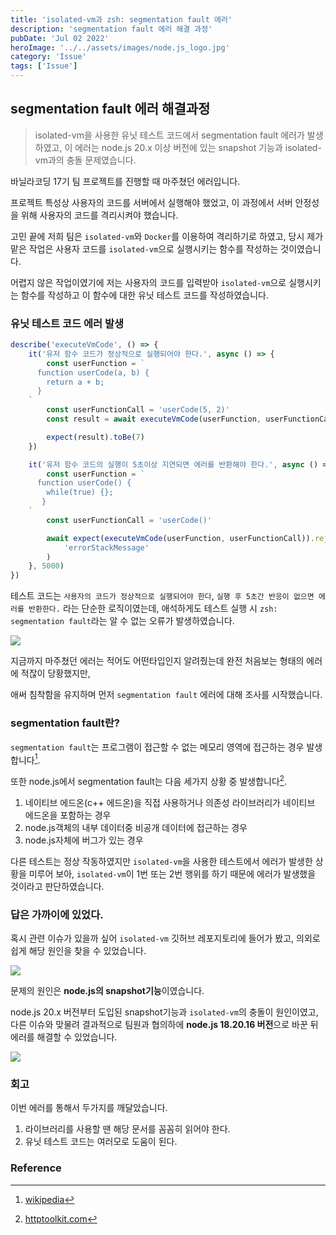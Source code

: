 ```yaml
---
title: 'isolated-vm과 zsh: segmentation fault 에러'
description: 'segmentation fault 에러 해결 과정'
pubDate: 'Jul 02 2022'
heroImage: '../../assets/images/node.js_logo.jpg'
category: 'Issue'
tags: ['Issue']
---
```


## segmentation fault 에러 해결과정

> isolated-vm을 사용한 유닛 테스트 코드에서 segmentation fault 에러가 발생하였고, 이 에러는 node.js 20.x 이상 버전에 있는 snapshot 기능과 isolated-vm과의 충돌 문제였습니다.

바닐라코딩 17기 팀 프로젝트를 진행할 때 마주쳤던 에러입니다.

프로젝트 특성상 사용자의 코드를 서버에서 실행해야 했었고, 이 과정에서 서버 안정성을 위해 사용자의 코드를 격리시켜야 했습니다.

고민 끝에 저희 팀은 `isolated-vm`와 `Docker`를 이용하여 격리하기로 하였고, 당시 제가 맡은 작업은 사용자 코드를 `isolated-vm`으로 실행시키는 함수를 작성하는 것이였습니다.

어렵지 않은 작업이였기에 저는 사용자의 코드를 입력받아 `isolated-vm`으로 실행시키는 함수를 작성하고 이 함수에 대한 유닛 테스트 코드를 작성하였습니다.

### 유닛 테스트 코드 에러 발생

```javascript
describe('executeVmCode', () => {
	it('유저 함수 코드가 정상적으로 실행되어야 한다.', async () => {
		const userFunction = `
      function userCode(a, b) {
        return a + b;
      }
    `
		const userFunctionCall = 'userCode(5, 2)'
		const result = await executeVmCode(userFunction, userFunctionCall)

		expect(result).toBe(7)
	})

	it('유저 함수 코드의 실행이 5초이상 지연되면 에러를 반환해야 한다.', async () => {
		const userFunction = `
      function userCode() {
        while(true) {};
       }
    `
		const userFunctionCall = 'userCode()'

		await expect(executeVmCode(userFunction, userFunctionCall)).rejects.toHaveProperty(
			'errorStackMessage'
		)
	}, 5000)
})
```

테스트 코드는 `사용자의 코드가 정상적으로 실행되어야 한다`, `실행 후 5초간 반응이 없으면 에러를 반환한다.` 라는 단순한 로직이였는데, 애석하게도 테스트 실행 시 `zsh: segmentation fault`라는 알 수 없는 오류가 발생하였습니다.

<img src='/images/segmentation_fault.png' />

지금까지 마주쳤던 에러는 적어도 어떤타입인지 알려줬는데 완전 처음보는 형태의 에러에 적잖이 당황했지만,

애써 침착함을 유지하며 먼저 `segmentation fault` 에러에 대해 조사를 시작했습니다.

### segmentation fault란?

`segmentation fault`는 프로그램이 접근할 수 없는 메모리 영역에 접근하는 경우 발생합니다[^1].
[^1]: [wikipedia](https://en.wikipedia.org/wiki/Segmentation_fault)

또한 node.js에서 segmentation fault는 다음 세가지 상황 중 발생합니다[^2].
[^2]: [httptoolkit.com](https://httptoolkit.com/blog/how-to-debug-node-segfaults/)

1. 네이티브 에드온(c++ 에드온)을 직접 사용하거나 의존성 라이브러리가 네이티브 에드온을 포함하는 경우
2. node.js객체의 내부 데이터중 비공개 데이터에 접근하는 경우
3. node.js자체에 버그가 있는 경우

다른 테스트는 정상 작동하였지만 `isolated-vm`을 사용한 테스트에서 에러가 발생한 상황을 미루어 보아, `isolated-vm`이 1번 또는 2번 행위를 하기 때문에 에러가 발생했을 것이라고 판단하였습니다.

### 답은 가까이에 있었다.

혹시 관련 이슈가 있을까 싶어 `isolated-vm` 깃허브 레포지토리에 들어가 봤고, 의외로 쉽게 해당 원인을 찾을 수 있었습니다.

<img src='/images/isolated-vm_repo.png' />

문제의 원인은 **node.js의 snapshot기능**이였습니다.

node.js 20.x 버전부터 도입된 snapshot기능과 `isolated-vm`의 충돌이 원인이였고, 다른 이슈와 맞물려 결과적으로 팀원과 협의하에 **node.js 18.20.16 버전**으로 바꾼 뒤 에러를 해결할 수 있었습니다.

<img src='/images//isolated-vm_complete.png' />

### 회고

이번 에러를 통해서 두가지를 깨달았습니다.

1. 라이브러리를 사용할 땐 해당 문서를 꼼꼼히 읽어야 한다.
2. 유닛 테스트 코드는 여러모로 도움이 된다.

### Reference
